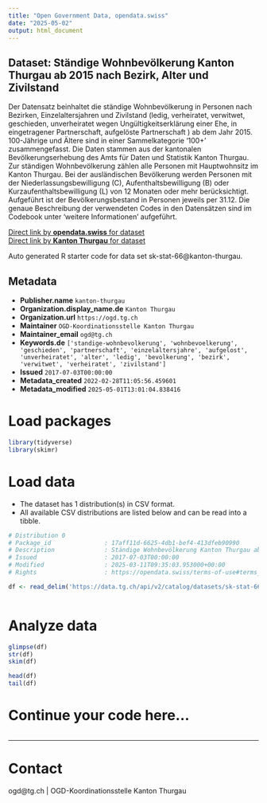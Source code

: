 ```yaml
---
title: "Open Government Data, opendata.swiss"
date: "2025-05-02"
output: html_document
---
```


## Dataset: Ständige Wohnbevölkerung Kanton Thurgau ab 2015 nach Bezirk, Alter und Zivilstand

Der Datensatz beinhaltet die ständige Wohnbevölkerung in Personen nach Bezirken, Einzelaltersjahren und Zivilstand (ledig, verheiratet, verwitwet, geschieden, unverheiratet wegen Ungültigkeitserklärung einer Ehe, in eingetragener Partnerschaft, aufgelöste Partnerschaft ) ab dem Jahr 2015. 100-Jährige und Ältere sind in einer Sammelkategorie '100+' zusammengefasst.
Die Daten stammen aus der kantonalen Bevölkerungserhebung des Amts für Daten und Statistik Kanton Thurgau. Zur ständigen Wohnbevölkerung zählen alle Personen mit Hauptwohnsitz im Kanton Thurgau. Bei der ausländischen Bevölkerung werden Personen mit der Niederlassungsbewilligung (C), Aufenthaltsbewilligung (B) oder Kurzaufenthaltsbewilligung (L) von 12 Monaten oder mehr berücksichtigt. Aufgeführt ist der Bevölkerungsbestand in Personen jeweils per 31.12. Die genaue Beschreibung der verwendeten Codes in den Datensätzen sind im Codebook unter 'weitere Informationen' aufgeführt. 

[Direct link by **opendata.swiss** for dataset](https://opendata.swiss/de/dataset/standige-wohnbevolkerung-kanton-thurgau-ab-2015-nach-bezirk-alter-und-zivilstand)<br>
[Direct link by **Kanton Thurgau** for dataset](https://data.tg.ch/explore/dataset/sk-stat-66/)

Auto generated R starter code for data set sk-stat-66@kanton-thurgau.

## Metadata

- **Publisher.name** `kanton-thurgau`
- **Organization.display_name.de** `Kanton Thurgau`
- **Organization.url** `https://ogd.tg.ch`
- **Maintainer** `OGD-Koordinationsstelle Kanton Thurgau`
- **Maintainer_email** `ogd@tg.ch`
- **Keywords.de** `['standige-wohnbevolkerung', 'wohnbevoelkerung', 'geschieden', 'partnerschaft', 'einzelaltersjahre', 'aufgelost', 'unverheiratet', 'alter', 'ledig', 'bevolkerung', 'bezirk', 'verwitwet', 'verheiratet', 'zivilstand']`
- **Issued** `2017-07-03T00:00:00`
- **Metadata_created** `2022-02-28T11:05:56.459601`
- **Metadata_modified** `2025-05-01T13:01:04.838416`


# Load packages

```r

library(tidyverse)
library(skimr)

```

# Load data

-   The dataset has 1 distribution(s) in CSV format.
-   All available CSV distributions are listed below and can be read into a tibble.

```r

# Distribution 0
# Package_id               : 17aff11d-6625-4db1-bef4-413dfeb90990
# Description              : Ständige Wohnbevölkerung Kanton Thurgau ab 2015 nach Bezirk, Alter und Zivilstand (csv)
# Issued                   : 2017-07-03T00:00:00
# Modified                 : 2025-03-11T09:35:03.953000+00:00
# Rights                   : https://opendata.swiss/terms-of-use#terms_by

df <- read_delim('https://data.tg.ch/api/v2/catalog/datasets/sk-stat-66/exports/csv?use_labels=true')



```

# Analyze data

```r

glimpse(df)
str(df)
skim(df)

head(df)
tail(df)

```

# Continue your code here...

```r

```

------------------------------------------------------------------------

# Contact

ogd@tg.ch | OGD-Koordinationsstelle Kanton Thurgau
